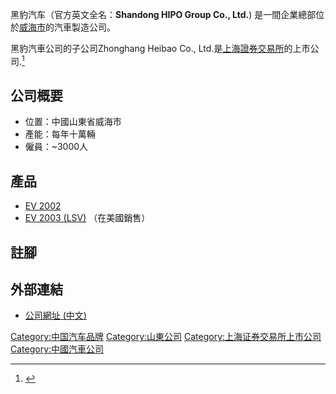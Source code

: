 黑豹汽车（官方英文全名：'''Shandong HIPO Group Co., Ltd.''') 是一間企業總部位於[[威海市|威海市]]的汽車製造公司。

黑豹汽車公司的子公司Zhonghang Heibao Co., Ltd.是[[上海证券交易所|上海證券交易所]]的上市公司.<ref>{{Cite web|url=http://www.bloomberg.com/quote/600760:CH/profile|title=Company Profile for Zhonghang Heibao Co Ltd|accessdate=12 August 2012|publisher=Bloomberg}}</ref>

== 公司概要 ==
* 位置：中國山東省威海市
* 產能：每年十萬輛
* 僱員：~3000人

== 產品 ==
* [http://evcanada.tripod.com/ev/products.html EV 2002]
* [http://www.seanpappalardo.com/worldcar/ EV 2003 (LSV)] （在美國銷售）

== 註腳 ==
{{Reflist|2}}

== 外部連結 ==
* [http://www.heibao.com/ 公司網址 (中文)]

{{中國汽車製造業}}
[[Category:中国汽车品牌|Category:中国汽车品牌]]
[[Category:山東公司|Category:山東公司]]
[[Category:上海证券交易所上市公司|Category:上海证券交易所上市公司]]
[[Category:中國汽車公司|Category:中國汽車公司]]